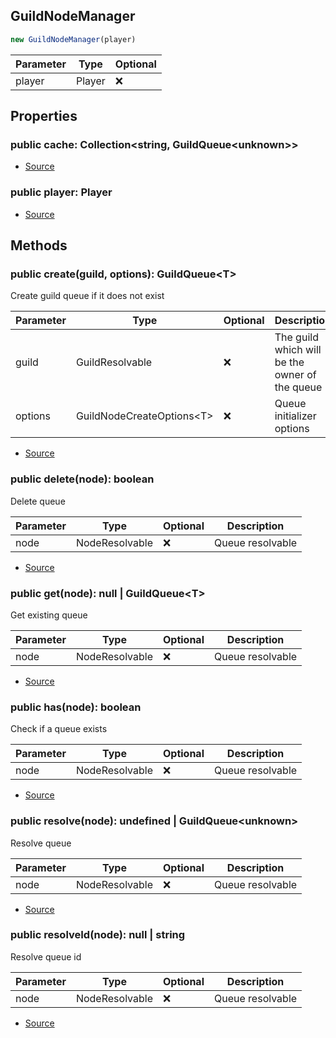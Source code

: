 ## GuildNodeManager


```typescript
new GuildNodeManager(player)
```
| Parameter | Type | Optional |
| ----------- | ----------- | ----------- |
| player | Player | ❌ |


## Properties
### public cache: Collection\<string, GuildQueue\<unknown>>
- [Source](https://github.com/Androz2091/discord-player/blob/cd5cf97/packages/discord-player/src/manager/GuildNodeManager.ts#L42)
### public player: Player
- [Source](https://github.com/Androz2091/discord-player/blob/cd5cf97/packages/discord-player/src/manager/GuildNodeManager.ts#L43)

## Methods
### public create(guild, options): GuildQueue\<T>
Create guild queue if it does not exist



| Parameter | Type | Optional | Description |
| ----------- | ----------- | ----------- | ----------- |
| guild | GuildResolvable | ❌ | The guild which will be the owner of the queue |
| options | GuildNodeCreateOptions\<T> | ❌ | Queue initializer options |


- [Source](https://github.com/Androz2091/discord-player/blob/cd5cf97/packages/discord-player/src/manager/GuildNodeManager.ts#L50)
### public delete(node): boolean
Delete queue



| Parameter | Type | Optional | Description |
| ----------- | ----------- | ----------- | ----------- |
| node | NodeResolvable | ❌ | Queue resolvable |


- [Source](https://github.com/Androz2091/discord-player/blob/cd5cf97/packages/discord-player/src/manager/GuildNodeManager.ts#L147)
### public get(node): null \| GuildQueue\<T>
Get existing queue



| Parameter | Type | Optional | Description |
| ----------- | ----------- | ----------- | ----------- |
| node | NodeResolvable | ❌ | Queue resolvable |


- [Source](https://github.com/Androz2091/discord-player/blob/cd5cf97/packages/discord-player/src/manager/GuildNodeManager.ts#L127)
### public has(node): boolean
Check if a queue exists



| Parameter | Type | Optional | Description |
| ----------- | ----------- | ----------- | ----------- |
| node | NodeResolvable | ❌ | Queue resolvable |


- [Source](https://github.com/Androz2091/discord-player/blob/cd5cf97/packages/discord-player/src/manager/GuildNodeManager.ts#L138)
### public resolve(node): undefined \| GuildQueue\<unknown>
Resolve queue



| Parameter | Type | Optional | Description |
| ----------- | ----------- | ----------- | ----------- |
| node | NodeResolvable | ❌ | Queue resolvable |


- [Source](https://github.com/Androz2091/discord-player/blob/cd5cf97/packages/discord-player/src/manager/GuildNodeManager.ts#L168)
### public resolveId(node): null \| string
Resolve queue id



| Parameter | Type | Optional | Description |
| ----------- | ----------- | ----------- | ----------- |
| node | NodeResolvable | ❌ | Queue resolvable |


- [Source](https://github.com/Androz2091/discord-player/blob/cd5cf97/packages/discord-player/src/manager/GuildNodeManager.ts#L180)